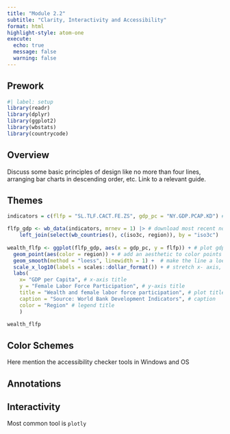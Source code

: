```yaml
---
title: "Module 2.2"
subtitle: "Clarity, Interactivity and Accessibility"
format: html
highlight-style: atom-one
execute:
  echo: true
  message: false
  warning: false
---
```


## Prework

```r
#| label: setup
library(readr)
library(dplyr)
library(ggplot2)
library(wbstats)
library(countrycode)
```

## Overview

Discuss some basic principles of design like no more than four lines, arranging bar charts in descending order, etc. Link to a relevant guide. 

## Themes

```r

indicators = c(flfp = "SL.TLF.CACT.FE.ZS", gdp_pc = "NY.GDP.PCAP.KD") # define indicators

flfp_gdp <- wb_data(indicators, mrnev = 1) |> # download most recent non-missing value of indicators
    left_join(select(wb_countries(), c(iso3c, region)), by = "iso3c")
  
wealth_flfp <- ggplot(flfp_gdp, aes(x = gdp_pc, y = flfp)) + # plot gdp_pc vs flfp, store in wealth_flfp  
  geom_point(aes(color = region)) + # add an aesthetic to color points by region
  geom_smooth(method = "loess", linewidth = 1) +  # make the line a loess curve
  scale_x_log10(labels = scales::dollar_format()) + # stretch x- axis, add '$' and 'k' to values
  labs(
    x= "GDP per Capita", # x-axis title
    y = "Female Labor Force Participation", # y-axis title
    title = "Wealth and female labor force participation", # plot title
    caption = "Source: World Bank Development Indicators", # caption
    color = "Region" # legend title
    )

wealth_flfp
```

## Color Schemes

Here mention the accessibility checker tools in Windows and OS



## Annotations



## Interactivity

Most common tool is `plotly`


